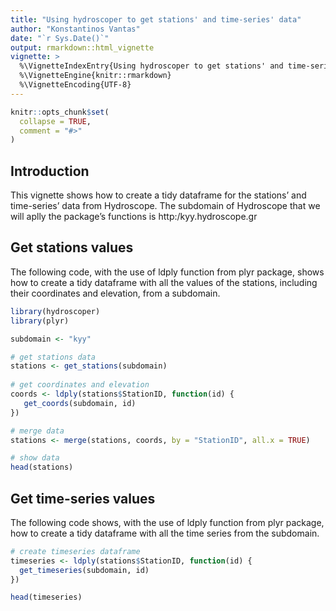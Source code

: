 ---
title: "Using hydroscoper to get stations' and time-series' data"
author: "Konstantinos Vantas"
date: "`r Sys.Date()`"
output: rmarkdown::html_vignette
vignette: >
  %\VignetteIndexEntry{Using hydroscoper to get stations' and time-series' data}
  %\VignetteEngine{knitr::rmarkdown}
  %\VignetteEncoding{UTF-8}
---

```{r setup, include = FALSE}
knitr::opts_chunk$set(
  collapse = TRUE,
  comment = "#>"
)
```

## Introduction

This vignette shows how to create a tidy dataframe for the stations' and time-series' data from Hydroscope. The subdomain of Hydroscope that we will aplly the package's functions is http:/kyy.hydroscope.gr

## Get stations values

The following code, with the use of ldply function from plyr package, shows how to create a tidy dataframe with all the values of the stations, including their coordinates and elevation, from a subdomain.

```{r stations df creation, eval = FALSE}
library(hydroscoper)
library(plyr)

subdomain <- "kyy"

# get stations data
stations <- get_stations(subdomain)
 
# get coordinates and elevation
coords <- ldply(stations$StationID, function(id) {
   get_coords(subdomain, id)
})

# merge data
stations <- merge(stations, coords, by = "StationID", all.x = TRUE)

# show data
head(stations)
```


## Get time-series values

The following code shows, with the use of ldply function from plyr package, how to create a tidy dataframe with all the time series from the subdomain.

```{r timeseries creation, eval = FALSE}
# create timeseries dataframe
timeseries <- ldply(stations$StationID, function(id) {
  get_timeseries(subdomain, id)
})

head(timeseries)
```
